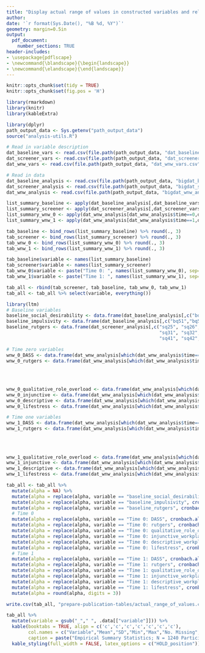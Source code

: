 ```yaml
---
title: "Display actual range of values in constructed variables and reliability"
author: 
date: '`r format(Sys.Date(), "%B %d, %Y")`'
geometry: margin=0.5in
output: 
  pdf_document:
    number_sections: TRUE
header-includes:
- \usepackage{pdflscape}
- \newcommand{\blandscape}{\begin{landscape}}
- \newcommand{\elandscape}{\end{landscape}}
---
```



```r
knitr::opts_chunk$set(tidy = TRUE)
knitr::opts_chunk$set(fig.pos = 'H')
```


```r
library(rmarkdown)
library(knitr)
library(kableExtra)
```

```r
library(dplyr)
path_output_data <- Sys.getenv("path_output_data")
source("analysis-utils.R")

# Read in variable description
dat_baseline_vars <- read.csv(file.path(path_output_data, "dat_baseline_vars.csv"), header = TRUE)
dat_screener_vars <- read.csv(file.path(path_output_data, "dat_screener_vars.csv"), header = TRUE)
dat_wnw_vars <- read.csv(file.path(path_output_data, "dat_wnw_vars.csv"), header = TRUE)

# Read in data
dat_baseline_analysis <- read.csv(file.path(path_output_data, "bigdat_baseline_analysis.csv"), header = TRUE)
dat_screener_analysis <- read.csv(file.path(path_output_data, "bigdat_screener_analysis.csv"), header = TRUE)
dat_wnw_analysis <- read.csv(file.path(path_output_data, "bigdat_wnw_analysis.csv"), header = TRUE)
```

```r
list_summary_baseline <- apply(dat_baseline_analysis[,dat_baseline_vars$new_var_name], 2, ColumnSummary)
list_summary_screener <- apply(dat_screener_analysis[,dat_screener_vars$new_var_name], 2, ColumnSummary)
list_summary_wnw_0 <- apply(dat_wnw_analysis[dat_wnw_analysis$time==0,dat_wnw_vars$new_var_name], 2, ColumnSummary)
list_summary_wnw_1 <- apply(dat_wnw_analysis[dat_wnw_analysis$time==1,dat_wnw_vars$new_var_name], 2, ColumnSummary)
```

```r
tab_baseline <- bind_rows(list_summary_baseline) %>% round(., 3)
tab_screener <- bind_rows(list_summary_screener) %>% round(., 3)
tab_wnw_0 <- bind_rows(list_summary_wnw_0) %>% round(., 3)
tab_wnw_1 <- bind_rows(list_summary_wnw_1) %>% round(., 3)

tab_baseline$variable <- names(list_summary_baseline)
tab_screener$variable <- names(list_summary_screener)
tab_wnw_0$variable <- paste("Time 0: ", names(list_summary_wnw_0), sep="")
tab_wnw_1$variable <- paste("Time 1: ", names(list_summary_wnw_1), sep="")

tab_all <- rbind(tab_screener, tab_baseline, tab_wnw_0, tab_wnw_1)
tab_all <- tab_all %>% select(variable, everything())
```


```r
library(ltm)
# Baseline variables
baseline_social_desirability <- data.frame(dat_baseline_analysis[,c("bq62","bq63","bq64","bq65","bq66","bq67","bq68","bq69","bq70","bq71")])
baseline_impulsivity <- data.frame(dat_baseline_analysis[,c("bq51","bq52","bq53","bq54")])
baseline_rutgers <- data.frame(dat_screener_analysis[,c("sq25", "sq26", "sq27", "sq28", "sq29", "sq30", 
                                                        "sq31", "sq32", "sq33", "sq34", "sq35", "sq36", "sq37", "sq38", "sq39", "sq40", 
                                                        "sq41", "sq42", "sq43", "sq44")])

# Time zero variables
wnw_0_DASS <- data.frame(dat_wnw_analysis[which(dat_wnw_analysis$time==0),c("wnw28","wnw29","wnw30","wnw31","wnw32")])
wnw_0_rutgers <- data.frame(dat_wnw_analysis[which(dat_wnw_analysis$time==0),c("wnw41", "wnw42", "wnw43", "wnw44",
                                                                               "wnw45", "wnw46", "wnw47", "wnw48",
                                                                               "wnw49", "wnw50", "wnw51", "wnw52",
                                                                               "wnw53", "wnw54", "wnw55", "wnw56",
                                                                               "wnw57", "wnw58", "wnw59")])
wnw_0_qualitative_role_overload <- data.frame(dat_wnw_analysis[which(dat_wnw_analysis$time==0),c("wnw82","wnw83","wnw84")])
wnw_0_injunctive <- data.frame(dat_wnw_analysis[which(dat_wnw_analysis$time==0),c("wnw111","wnw114")])
wnw_0_descriptive <- data.frame(dat_wnw_analysis[which(dat_wnw_analysis$time==0),c("wnw116","wnw117")])
wnw_0_lifestress <- data.frame(dat_wnw_analysis[which(dat_wnw_analysis$time==0),c("wnw12", "wnw13", "wnw14", "qwnw15")])

# Time one variables
wnw_1_DASS <- data.frame(dat_wnw_analysis[which(dat_wnw_analysis$time==1),c("wnw28","wnw29","wnw30","wnw31","wnw32")])
wnw_1_rutgers <- data.frame(dat_wnw_analysis[which(dat_wnw_analysis$time==1),c("wnw41", "wnw42", "wnw43", "wnw44",
                                                                               "wnw45", "wnw46", "wnw47", "wnw48",
                                                                               "wnw49", "wnw50", "wnw51", "wnw52",
                                                                               "wnw53", "wnw54", "wnw55", "wnw56",
                                                                               "wnw57", "wnw58", "wnw59")])
wnw_1_qualitative_role_overload <- data.frame(dat_wnw_analysis[which(dat_wnw_analysis$time==1),c("wnw82","wnw83","wnw84")])
wnw_1_injunctive <- data.frame(dat_wnw_analysis[which(dat_wnw_analysis$time==1),c("wnw111","wnw114")])
wnw_1_descriptive <- data.frame(dat_wnw_analysis[which(dat_wnw_analysis$time==1),c("wnw116","wnw117")])
wnw_1_lifestress <- data.frame(dat_wnw_analysis[which(dat_wnw_analysis$time==1),c("wnw12", "wnw13", "wnw14", "qwnw15")])

tab_all <- tab_all %>%
  mutate(alpha = NA) %>%
  mutate(alpha = replace(alpha, variable == "baseline_social_desirability", cronbach.alpha(baseline_social_desirability, na.rm=TRUE)[["alpha"]])) %>%
  mutate(alpha = replace(alpha, variable == "baseline_impulsivity", cronbach.alpha(baseline_impulsivity, na.rm=TRUE)[["alpha"]])) %>%
  mutate(alpha = replace(alpha, variable == "baseline_rutgers", cronbach.alpha(baseline_rutgers, na.rm=TRUE)[["alpha"]])) %>%
  # Time 0
  mutate(alpha = replace(alpha, variable == "Time 0: DASS", cronbach.alpha(wnw_0_DASS, na.rm=TRUE)[["alpha"]])) %>%
  mutate(alpha = replace(alpha, variable == "Time 0: rutgers", cronbach.alpha(wnw_0_rutgers, na.rm=TRUE)[["alpha"]])) %>%
  mutate(alpha = replace(alpha, variable == "Time 0: qualitative_role_overload", cronbach.alpha(wnw_0_qualitative_role_overload, na.rm=TRUE)[["alpha"]])) %>%
  mutate(alpha = replace(alpha, variable == "Time 0: injunctive_workplace_norms", cronbach.alpha(wnw_0_injunctive, na.rm=TRUE)[["alpha"]])) %>%
  mutate(alpha = replace(alpha, variable == "Time 0: descriptive_workplace_norms", cronbach.alpha(wnw_0_descriptive, na.rm=TRUE)[["alpha"]])) %>%
  mutate(alpha = replace(alpha, variable == "Time 0: lifestress", cronbach.alpha(wnw_0_lifestress, na.rm=TRUE)[["alpha"]])) %>%
  # Time 1
  mutate(alpha = replace(alpha, variable == "Time 1: DASS", cronbach.alpha(wnw_1_DASS, na.rm=TRUE)[["alpha"]])) %>%
  mutate(alpha = replace(alpha, variable == "Time 1: rutgers", cronbach.alpha(wnw_1_rutgers, na.rm=TRUE)[["alpha"]])) %>%
  mutate(alpha = replace(alpha, variable == "Time 1: qualitative_role_overload", cronbach.alpha(wnw_1_qualitative_role_overload, na.rm=TRUE)[["alpha"]])) %>%
  mutate(alpha = replace(alpha, variable == "Time 1: injunctive_workplace_norms", cronbach.alpha(wnw_1_injunctive, na.rm=TRUE)[["alpha"]])) %>%
  mutate(alpha = replace(alpha, variable == "Time 1: descriptive_workplace_norms", cronbach.alpha(wnw_1_descriptive, na.rm=TRUE)[["alpha"]])) %>%
  mutate(alpha = replace(alpha, variable == "Time 1: lifestress", cronbach.alpha(wnw_1_lifestress, na.rm=TRUE)[["alpha"]])) %>%
  mutate(alpha = round(alpha, digits = 3))

write.csv(tab_all, "prepare-publication-tables/actual_range_of_values.csv", na = "")
```


```r
tab_all %>%
  mutate(variable = gsub("_"," ", .data[["variable"]])) %>%
  kable(booktabs = TRUE, align = c('c','c','c','c','c','c','c'),
        col.names = c("Variable","Mean","SD","Min","Max","No. Missing", "Percent Missing", "Cronbach Alpha"),
        caption = paste("Empirical Summary Statistics; N = 1240 Participants in Total; Cronbach Alphas are denoted by `NA' when not applicable"), escape = FALSE) %>%
  kable_styling(full_width = FALSE, latex_options = c("HOLD_position"))  
```


